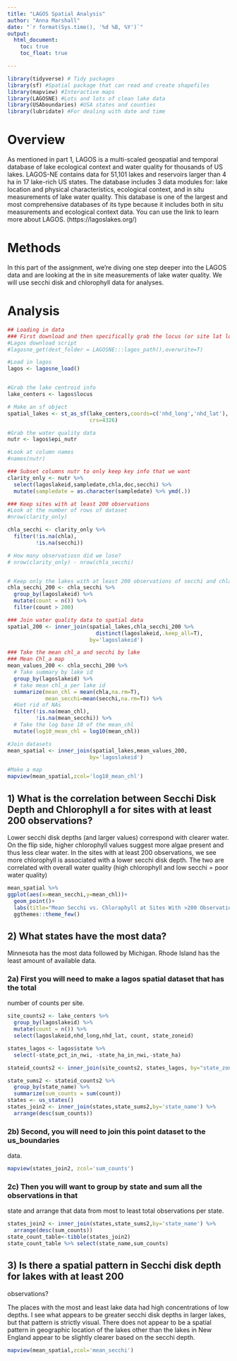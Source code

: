 ```yaml
---
title: "LAGOS Spatial Analysis"
author: "Anna Marshall"
date: "`r format(Sys.time(), '%d %B, %Y')`"
output: 
  html_document:
    toc: true
    toc_float: true

---
```



```r
library(tidyverse) # Tidy packages
library(sf) #Spatial package that can read and create shapefiles 
library(mapview) #Interactive maps
library(LAGOSNE) #Lots and lots of clean lake data
library(USAboundaries) #USA states and counties
library(lubridate) #For dealing with date and time
```
# Overview
As mentioned in part 1, LAGOS is a multi-scaled geospatial and temporal database of lake ecological context and water quality for thousands of US lakes. LAGOS-NE contains data for 51,101 lakes and reservoirs larger than 4 ha in 17 lake-rich US states. The database includes 3 data modules for: lake location and physical characteristics, ecological context, and in situ measurements of lake water quality. This database is one of the largest and most comprehensive databases of its type because it includes both in situ measurements and ecological context data. You can use the link to learn more about LAGOS. (https://lagoslakes.org/) 

# Methods
In this part of the assignment, we're diving one step deeper into the LAGOS data and are looking at the in site measurements of lake water quality. We will use secchi disk and chlorophyll data for analyses. 

# Analysis

```r
## Loading in data
### First download and then specifically grab the locus (or site lat longs)
#Lagos download script
#lagosne_get(dest_folder = LAGOSNE:::lagos_path(),overwrite=T)

#Load in lagos
lagos <- lagosne_load()


#Grab the lake centroid info
lake_centers <- lagos$locus

# Make an sf object 
spatial_lakes <- st_as_sf(lake_centers,coords=c('nhd_long','nhd_lat'),
                          crs=4326)

#Grab the water quality data
nutr <- lagos$epi_nutr

#Look at column names
#names(nutr)
```



```r
### Subset columns nutr to only keep key info that we want
clarity_only <- nutr %>%
  select(lagoslakeid,sampledate,chla,doc,secchi) %>%
  mutate(sampledate = as.character(sampledate) %>% ymd(.))

```


```r
### Keep sites with at least 200 observations 
#Look at the number of rows of dataset
#nrow(clarity_only)

chla_secchi <- clarity_only %>%
  filter(!is.na(chla),
         !is.na(secchi))

# How many observatiosn did we lose?
# nrow(clarity_only) - nrow(chla_secchi)


# Keep only the lakes with at least 200 observations of secchi and chla
chla_secchi_200 <- chla_secchi %>%
  group_by(lagoslakeid) %>%
  mutate(count = n()) %>%
  filter(count > 200)


```



```r
### Join water quality data to spatial data
spatial_200 <- inner_join(spatial_lakes,chla_secchi_200 %>%
                            distinct(lagoslakeid,.keep_all=T),
                          by='lagoslakeid')


```



```r
### Take the mean chl_a and secchi by lake
### Mean Chl_a map
mean_values_200 <- chla_secchi_200 %>%
  # Take summary by lake id
  group_by(lagoslakeid) %>%
  # take mean chl_a per lake id
  summarize(mean_chl = mean(chla,na.rm=T),
            mean_secchi=mean(secchi,na.rm=T)) %>%
  #Get rid of NAs
  filter(!is.na(mean_chl),
         !is.na(mean_secchi)) %>%
  # Take the log base 10 of the mean_chl
  mutate(log10_mean_chl = log10(mean_chl))

#Join datasets
mean_spatial <- inner_join(spatial_lakes,mean_values_200,
                          by='lagoslakeid') 

#Make a map
mapview(mean_spatial,zcol='log10_mean_chl')
```


## 1) What is the correlation between Secchi Disk Depth and Chlorophyll a for sites with at least 200 observations?

Lower secchi disk depths (and larger values) correspond with clearer water. On the flip side, higher chlorophyll values suggest more algae present and thus less clear water. In the sites with at least 200 observations, we see more chlorophyll is associated with a lower secchi disk depth. The two are correlated with overall water quality (high chlorophyll and low secchi = poor water quality)


```r
mean_spatial %>%
ggplot(aes(x=mean_secchi,y=mean_chl))+
  geom_point()+
  labs(title="Mean Secchi vs. Chloraphyll at Sites With >200 Observations)",x="Mean Secchi",y="Mean Chloraphyll")+
  ggthemes::theme_few()
```

## 2) What states have the most data? 

Minnesota has the most data followed by Michigan. Rhode Island has the least amount of available data. 

### 2a) First you will need to make a lagos spatial dataset that has the total 
number of counts per site.

```r
site_counts2 <- lake_centers %>%
  group_by(lagoslakeid) %>%
  mutate(count = n()) %>%
  select(lagoslakeid,nhd_long,nhd_lat, count, state_zoneid)

states_lagos <- lagos$state %>%
  select(-state_pct_in_nwi, -state_ha_in_nwi,-state_ha)

stateid_counts2 <- inner_join(site_counts2, states_lagos, by="state_zoneid")

state_sums2 <- stateid_counts2 %>%
  group_by(state_name) %>%
  summarize(sum_counts = sum(count))
states <- us_states()
states_join2 <- inner_join(states,state_sums2,by='state_name') %>% 
  arrange(desc(sum_counts))
```


### 2b) Second, you will need to join this point dataset to the us_boundaries 
data. 

```r
mapview(states_join2, zcol='sum_counts')
```


### 2c) Then you will want to group by state and sum all the observations in that
state and arrange that data from most to least total observations per state. 

```r
states_join2 <- inner_join(states,state_sums2,by='state_name') %>% 
  arrange(desc(sum_counts))
state_count_table<-tibble(states_join2)
state_count_table %>% select(state_name,sum_counts)
```

## 3) Is there a spatial pattern in Secchi disk depth for lakes with at least 200 
observations?

The places with the most and least lake data had high concentrations of low depths. I see what appears to be greater secchi disk depths in larger lakes, but that pattern is strictly visual. There does not appear to be a spatial pattern in geographic location of the lakes other than the lakes in New England appear to be slightly clearer based on the secchi depth. 

```r
mapview(mean_spatial,zcol='mean_secchi')
```


